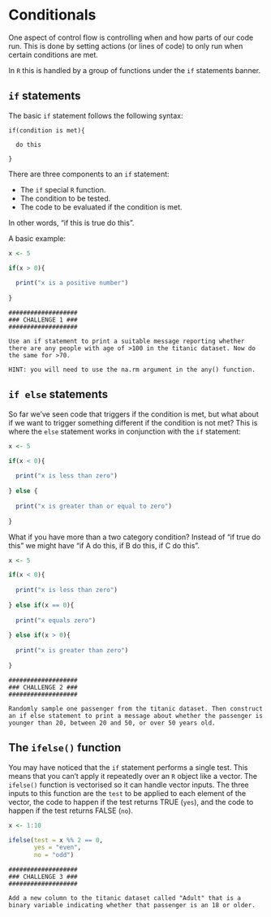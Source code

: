 # Conditionals

One aspect of control flow is controlling when and how parts of our code run. This is done by setting actions (or lines of code) to only run when certain conditions are met.

In `R` this is handled by a group of functions under the `if` statements banner.

## `if` statements

The basic `if` statement follows the following syntax:

```{}
if(condition is met){
  
  do this
  
}
```

There are three components to an `if` statement:

*  The `if` special `R` function.
*  The condition to be tested.
*  The code to be evaluated if the condition is met.

In other words, "if this is true do this".

A basic example:

```r
x <- 5

if(x > 0){
  
  print("x is a positive number")
  
}

```

```{}
###################
### CHALLENGE 1 ###
###################

Use an if statement to print a suitable message reporting whether there are any people with age of >100 in the titanic dataset. Now do the same for >70. 

HINT: you will need to use the na.rm argument in the any() function.
```

## `if else` statements

So far we've seen code that triggers if the condition is met, but what about if we want to trigger something different if the condition is not met? This is where the `else` statement works in conjunction with the `if` statement:

```r
x <- 5

if(x < 0){
  
  print("x is less than zero")
  
} else {
  
  print("x is greater than or equal to zero")
  
}
```

What if you have more than a two category condition? Instead of "if true do this" we might have "if A do this, if B do this, if C do this". 

```r
x <- 5

if(x < 0){
  
  print("x is less than zero")
  
} else if(x == 0){
  
  print("x equals zero")
  
} else if(x > 0){
  
  print("x is greater than zero")
  
}
```

```{}
###################
### CHALLENGE 2 ###
###################

Randomly sample one passenger from the titanic dataset. Then construct an if else statement to print a message about whether the passenger is younger than 20, between 20 and 50, or over 50 years old.
```

## The `ifelse()` function

You may have noticed that the `if` statement performs a single test. This means that you can't apply it repeatedly over an `R` object like a vector. The `ifelse()` function is vectorised so it can handle vector inputs. The three inputs to this function are the `test` to be applied to each element of the vector, the code to happen if the test returns TRUE (`yes`), and the code to happen if the test returns FALSE (`no`).

```r
x <- 1:10

ifelse(test = x %% 2 == 0, 
       yes = "even", 
       no = "odd")
```

```{}
###################
### CHALLENGE 3 ###
###################

Add a new column to the titanic dataset called "Adult" that is a binary variable indicating whether that passenger is an 18 or older.
```
